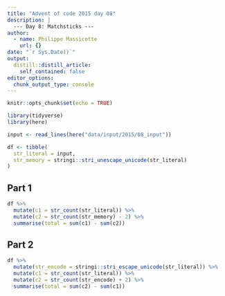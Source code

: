 ```yaml
---
title: "Advent of code 2015 day 08"
description: |
  --- Day 8: Matchsticks ---
author:
  - name: Philippe Massicotte
    url: {}
date: "`r Sys.Date()`"
output:
  distill::distill_article:
    self_contained: false
editor_options: 
  chunk_output_type: console
---
```



```r
knitr::opts_chunk$set(echo = TRUE)

library(tidyverse)
library(here)
```

```r
input <- read_lines(here("data/input/2015/08_input"))

df <- tibble(
  str_literal = input,
  str_memory = stringi::stri_unescape_unicode(str_literal)
)
```

## Part 1

```r
df %>% 
  mutate(c1 = str_count(str_literal)) %>% 
  mutate(c2 = str_count(str_memory) - 2) %>% 
  summarise(total = sum(c1) - sum(c2))
```

## Part 2

```r
df %>% 
  mutate(str_encode = stringi::stri_escape_unicode(str_literal)) %>% 
  mutate(c1 = str_count(str_literal)) %>% 
  mutate(c2 = str_count(str_encode) + 2) %>% 
  summarise(total = sum(c2) - sum(c1))
```
